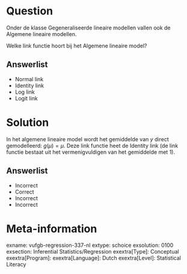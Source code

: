 Question
========
  
Onder de klasse Gegeneraliseerde lineaire modellen vallen ook de Algemene lineaire modellen. 

Welke link functie hoort bij het Algemene lineaire model?
  
Answerlist
----------
* Normal link
* Identity link
* Log link
* Logit link

Solution
========

In het algemene lineaire model wordt het gemiddelde van *y* direct gemodelleerd: $g(\mu) = \mu$. Deze link functie heet de Identity link (de link functie bestaat uit het vermenigvuldigen van het gemiddelde met 1).

Answerlist
----------
* Incorrect
* Correct
* Incorrect
* Incorrect

Meta-information
================
exname: vufgb-regression-337-nl
extype: schoice
exsolution: 0100
exsection: Inferential Statistics/Regression
exextra[Type]: Conceptual
exextra[Program]: 
exextra[Language]: Dutch
exextra[Level]: Statistical Literacy